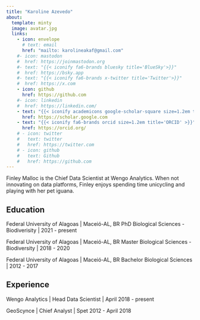 ```yaml
---
title: "Karoline Azevedo"
about:
  template: minty
  image: avatar.jpg
  links:
    - icon: envelope
      # text: email
      href: "mailto: karolineakaf@gmail.com"
    #- icon: mastodon
    #  href: https://joinmastodon.org
    #- text: "{{< iconify fa6-brands bluesky title='BlueSky'>}}"
    #  href: https://bsky.app
    #- text: "{{< iconify fa6-brands x-twitter title='Twitter'>}}"
    #  href: https://x.com
    - icon: github
      href: https://github.com
    #- icon: linkedin
    #  href: https://linkedin.com/
    - text: "{{< iconify academicons google-scholar-square size=1.2em title='Scholar'>}}"
      href: https://scholar.google.com
    - text: "{{< iconify fa6-brands orcid size=1.2em title='ORCID' >}}"
      href: https://orcid.org/
    # - icon: twitter
    #   text: twitter
    #   href: https://twitter.com
    # - icon: github
    #   text: Github
    #   href: https://github.com
---
```


Finley Malloc is the Chief Data Scientist at Wengo Analytics. When not innovating on data platforms, Finley enjoys spending time unicycling and playing with her pet iguana.

## Education

Federal University of Alagoas | Maceió-AL, BR
PhD Biological Sciences - Biodiverisity | 2021 - present

Federal University of Alagoas | Maceió-AL, BR
Master Biological Sciences - Biodiversity | 2018 - 2020

Federal University of Alagoas | Maceió-AL, BR
Bachelor Biological Sciences | 2012 - 2017

## Experience

Wengo Analytics | Head Data Scientist | April 2018 - present

GeoScynce | Chief Analyst | Spet 2012 - April 2018
